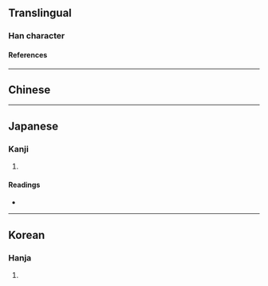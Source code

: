 {{also|賊}}
{{character info/new}}
==Translingual==

===Han character===
{{Han char|rn=62|rad=戈|as=07|sn=11|four=|canj=BCI|ids=⿰貝戈}}

====References====
{{Han ref|kx=0413.061|dkj=11603|hdz=21406.130|uh=621D}}

----

==Chinese==
{{zh-see|賊|v}}

----

==Japanese==

===Kanji===
{{ja-kanji|grade=|rs=戈07}}

# {{rfdef|ja|sort=戈07}}

====Readings====
* {{ja-readings|on=[[ぞく]] (zoku)|kun=[[そこなう]] (sokonau)}}

----

==Korean==

===Hanja===
{{ko-hanja|hangeul=적|eumhun=|rv=jeok|mr=chŏk|y=cek}}

# {{rfdef|ko|sort=戈07}}